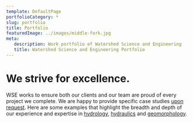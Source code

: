 ```yaml
---
template: DefaultPage
portfolioCategory: *
slug: portfolio
title: Portfolio
featuredImage: ../images/middle-fork.jpg
meta:
   description: Work portfolio of Watershed Science and Engineering
   title: Watershed Science and Engineering Portfolio
---
```


We strive for excellence.
=========================

WSE works to ensure both our clients and our team are proud of every project we complete. We are happy to provide specific case studies [upon request](/contact/). Here are some examples that highlight the breadth and depth of our experience and expertise in [hydrology](/services/hydrology/), [hydraulics](/services/hydraulic-modeling-analysis/) and [geomorphology](/services/fluvial-geomorphology/).